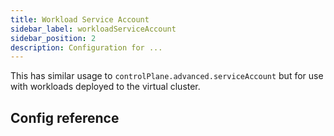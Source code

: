 ```yaml
---
title: Workload Service Account
sidebar_label: workloadServiceAccount
sidebar_position: 2
description: Configuration for ...
---
```



This has similar usage to `controlPlane.advanced.serviceAccount` but for use with workloads deployed to the virtual cluster.

## Config reference

<WorkloadServiceAccount/>
